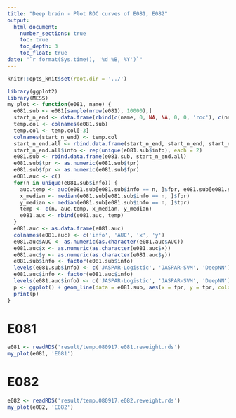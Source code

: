 ```yaml
---
title: "Deep brain - Plot ROC curves of E081, E082"
output:
  html_document:
    number_sections: true
    toc: true
    toc_depth: 3
    toc_float: true
date: "`r format(Sys.time(), '%d %B, %Y')`"
---
```

  
```r
knitr::opts_knit$set(root.dir = '../')
```
  
```r
library(ggplot2)
library(MESS)
my_plot <- function(e081, name) {
  e081.sub <- e081[sample(nrow(e081), 10000),]
  start_n_end <- data.frame(rbind(c(name, 0, NA, NA, 0, 0, 'roc'), c(name, 1, NA, NA, 1, 1, 'roc')))
  temp.col <- colnames(e081.sub)
  temp.col <- temp.col[-3]
  colnames(start_n_end) <- temp.col
  start_n_end.all <- rbind.data.frame(start_n_end, start_n_end, start_n_end)
  start_n_end.all$info <- rep(unique(e081.sub$info), each = 2)
  e081.sub <- rbind.data.frame(e081.sub, start_n_end.all)
  e081.sub$tpr <- as.numeric(e081.sub$tpr)
  e081.sub$fpr <- as.numeric(e081.sub$fpr)
  e081.auc <- c()
  for(n in unique(e081.sub$info)) {
    auc.temp <- auc(e081.sub[e081.sub$info == n, ]$fpr, e081.sub[e081.sub$info == n, ]$tpr)
    x_median <- median(e081.sub[e081.sub$info == n, ]$fpr)
    y_median <- median(e081.sub[e081.sub$info == n, ]$tpr)
    temp <- c(n, auc.temp, x_median, y_median)
    e081.auc <- rbind(e081.auc, temp)
  }
  e081.auc <- as.data.frame(e081.auc)
  colnames(e081.auc) <- c('info', 'AUC', 'x', 'y')
  e081.auc$AUC <- as.numeric(as.character(e081.auc$AUC))
  e081.auc$x <- as.numeric(as.character(e081.auc$x))
  e081.auc$y <- as.numeric(as.character(e081.auc$y))
  e081.sub$info <- factor(e081.sub$info)
  levels(e081.sub$info) <- c('JASPAR-Logistic', 'JASPAR-SVM', 'DeepNN')
  e081.auc$info <- factor(e081.auc$info)
  levels(e081.auc$info) <- c('JASPAR-Logistic', 'JASPAR-SVM', 'DeepNN')
  p <- ggplot() + geom_line(data = e081.sub, aes(x = fpr, y = tpr, color = info)) + geom_text(data = e081.auc, aes(x = 0.25, y = rank(y)/20 + 0.8, label = paste0('AUC = ', round(AUC, 2)), color = info, hjust=1), size = 4, show.legend = FALSE) + labs(color='Classifier', x = 'False Positive Rate', y = 'True Positive Rate') + ggtitle(name) + theme(text = element_text(size=20)) + coord_fixed()
  print(p)
}
```

# E081

```r
e081 <- readRDS('result/temp.080917.e081.reweight.rds')
my_plot(e081, 'E081')
```

# E082

```r
e082 <- readRDS('result/temp.080917.e082.reweight.rds')
my_plot(e082, 'E082')
```
